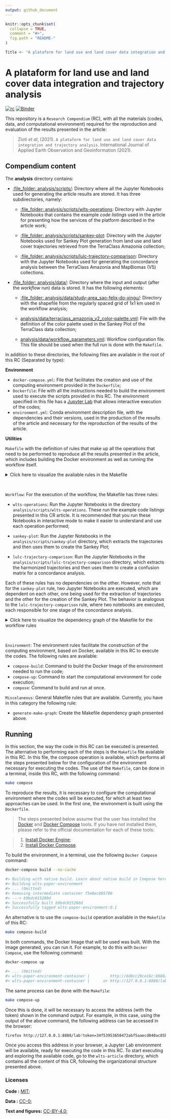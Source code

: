 ```yaml
---
output: github_document
---
```


```r
knitr::opts_chunk$set(
  collapse = TRUE,
  comment = "#>",
  fig.path = "README-"
)

Title <- "A plataform for land use and land cover data integration and trajectory analysis"
```

# A plataform for land use and land cover data integration and trajectory analysis

[![rc](https://img.shields.io/badge/research%20compendium-ready-brightgreen)](#)
[![Binder](https://mybinder.org/badge_logo.svg)](https://mybinder.org/v2/gh/M3nin0/wlts-compendium/HEAD)

This repository is a `Research Compendium` (RC), with all the materials (codes, data, and computational environment) required for the reproduction and evaluation of the results presented in the article:

> Zioti *et al*, (2021). `A plataform for land use and land cover data integration and trajectory analysis`. International Journal of Applied Earth Observation and Geoinformation
 (2021).
 
## Compendium content

The **analysis** directory contains:

  - [:file\_folder: analysis/scripts/](analysis/scripts/): Directory where all the Jupyter Notebooks used for generating the article results are stored. It has three subdirectories, namely:
  
    - [:file\_folder: analysis/scripts/wlts-operations](analysis/scripts/wlts-operations): Directory with Jupyter Notebooks that contains the example *code listings* used in the article for presenting how the services of the platform described in the article work;

    - [:file\_folder: analysis/scripts/sankey-plot](analysis/scripts/sankey-plot): 
Directory with the Jupyter Notebooks used for Sankey Plot generation from land use and land cover trajectories retrieved from the TerraClass Amazonia collection;
    
    - [:file\_folder: analysis/scripts/lulc-trajectory-comparison](analysis/scripts/lulc-trajectory-comparison): Directory with the Jupyter Notebooks used for generating the concordance analysis between the TerraClass Amazonia and MapBiomas (V5) collections.  
    
  - [:file\_folder: analysis/data/](analysis/data): Directory where the input and output (after the *workflow* run) data is stored. It has the following elements:
  
    - [:file\_folder: analysis/data/study-area_sao-felix-do-xingu/](analysis/data/study-area_sao-felix-do-xingu/): Directory with the shapefile from the regularly spaced grid of 1x1 km used in the workflow analysis;
    
    - [analysis/data/terraclass_amazonia_v2_color-palette.yml](analysis/data/terraclass_amazonia_v2_color-palette.yml): File with the definition of the color palette used in the Sankey Plot of the TerraClass data collection;
  
    - [analysis/data/workflow_parameters.yml](analysis/data/workflow_parameters.yml): Workflow configuration file. This file should be used when the full run is done with the `Makefile`.

In addition to these directories, the following files are available in the root of this RC (Separated by type):

**Environment**

- `docker-compose.yml`: File that facilitates the creation and use of the computing environment provided in the `Dockerfile`;
- `Dockerfile`: File with all the instructions needed to build the environment used to execute the scripts provided in this RC. The environment specified in this file has a [Jupyter Lab](https://jupyterlab.readthedocs.io/en/stable/) that allows interactive execution of the codes;
- `environment.yml`: Conda environment description file, with the dependencies and their versions, used in the production of the results of the article and necessary for the reproduction of the results of the article.

**Utilities**

`Makefile` with the definition of rules that make up all the operations that need to be performed to reproduce all the results presented in the article, which includes building the Docker environment as well as running the workflow itself.

<details>
<summary>Click here to visualize the avaliable rules in the Makefile</summary>
```sh
all                            (Workflow) Execute all workflow steps.
clean                          (Workflow) Remove all workflow results.
compose-build                  (Environment) Build the Docker Image of the environment needed to run the code.
compose                        (Environment) Build the Docker Image and start it for code execution on a Jupyter Lab environment.
compose-up                     (Environment) Start the Docker Container with a Jupyter Lab for code execution.
generate-make-graph            (Miscellaneous) Generate make dependencies as a graph
lulc-trajectory-comparison     (Workflow) Execute the notebooks to generate the Agreement analysis presented in the paper.
sankey-plot                    (Workflow) Execute the notebooks to generate the Sankey Plot presented in the paper.
wlts-operations                (Workflow) Execute the notebooks with the WLTS and WLCCS base operations presented in the paper.
```
</details>

<br>

`Workflow`: For the execution of the workflow, the Makefile has three rules:

- `wlts-operations`: Run the Jupyter Notebooks in the directory `analysis/scripts/wlts-operations`. These run the example code listings presented in this CR article. It is recommended that you run these Notebooks in interactive mode to make it easier to understand and use each operation performed;

- `sankey-plot`: Run the Jupyter Notebooks in the `analysis/scripts/sankey-plot` directory, which extracts the trajectories and then uses them to create the Sankey Plot;

- `lulc-trajectory-comparison`: Run the Jupyter Notebooks in the `analysis/scripts/lulc-trajectory-comparison` directory, which extracts the harmonized trajectories and then uses them to create a confusion matrix for a concordance analysis.

Each of these rules has no dependencies on the other. However, note that for the `sankey-plot` rule, two Jupyter Notebooks are executed, which are dependent on each other, one being used for the extraction of trajectories and the other for the creation of the Sankey Plot. The behavior is analogous to the `lulc-trajectory-comparison` rule, where two notebooks are executed, each responsible for one stage of the concordance analysis.

<details>
<summary>Click here to visualize the dependency graph of the Makefile for the workflow rules</summary>
<div align="center">
```r
knitr::include_graphics("./figures/makegraph.png")
```
</div>
</details>

<br>

`Environment`: The environment rules facilitate the construction of the computing environment, based on Docker, available in this RC to execute the codes. The following rules are available:

- `compose-build`: Command to build the Docker Image of the environment needed to run the code;
- `compose-up`: Command to start the computational environment for code execution;
- `compose`: Command to build and run at once.

`Miscelaneous`: General Makefile rules that are available. Currently, you have in this category the following rule:

- `generate-make-graph`: Create the Makefile dependency graph presented above.

## Running

In this section, the way the code in this RC can be executed is presented. The alternative to performing each of the steps is the `Makefile` file available in this RC. In this file, the compose operation is available, which performs all the steps presented below for the configuration of the environment necessary for executing the codes. The use of the `Makefile`, can be done in a terminal, inside this RC, with the following command:

```sh
make compose
```

To reproduce the results, it is necessary to configure the computational environment where the codes will be executed, for which at least two approaches can be used. In the first one, the environment is built using the `Dockerfile`.  

> The steps presented below assume that the user has installed the [Docker](https://www.docker.com/) and [Docker Compose](https://docs.docker.com/compose/) tools. If you have not installed them, please refer to the official documentation for each of these tools:

>  1. [Install Docker Engine](https://docs.docker.com/engine/install/);
>  2. [Install Docker Compose](https://docs.docker.com/compose/install/).

To build the environment, in a terminal, use the following `Docker Compose` command:

```sh
docker-compose build --no-cache

#> Building with native build. Learn about native build in Compose here: https://docs.docker.com/go/compose-native-build/
#> Building wlts-paper-environment
#> ... (Omitted)
#> Removing intermediate container f5e8ec885700
#> ---> b9bdc015280d
#> Successfully built b9bdc015280d
#> Successfully tagged wlts-paper-environment:0.1
```

An alternative is to use the `compose-build` operation available in the `Makefile` of this RC:

```sh
make compose-build
```

In both commands, the Docker Image that will be used was built. With the image generated, you can run it. For example, to do this with `Docker Compose`, use the following command:

```sh
docker-compose up

#> ... (Omitted)
#> wlts-paper-environment-container |         http://6d8cc29ce16c:8888/lab?token=34f53953650472abf5aaecd040ac85b68992ef470a74bcc8
#> wlts-paper-environment-container |      or http://127.0.0.1:8888/lab?token=34f53953650472abf5aaecd040ac85b68992ef470a74bcc8
```

The same process can be done with the `Makefile`:

```sh
make compose-up
```

Once this is done, it will be necessary to access the address (with the token) shown in the command output. For example, in this case, using the output of the above command, the following address can be accessed in the browser:

```sh
firefox http://127.0.0.1:8888/lab?token=34f53953650472abf5aaecd040ac85b68992ef470a74bcc8
```

Once you access this address in your browser, a Jupyter Lab environment will be available, ready for executing the code in this RC. To start executing and exploring the available code, go to the `wlts-article` directory, which contains all the content of this CR, following the organizational structure presented above.

### Licenses

**Code :** [MIT](LICENSE);

**Data :** [CC-0](http://creativecommons.org/publicdomain/zero/1.0/);

**Text and figures:** [CC-BY-4.0](http://creativecommons.org/licenses/by/4.0/);
